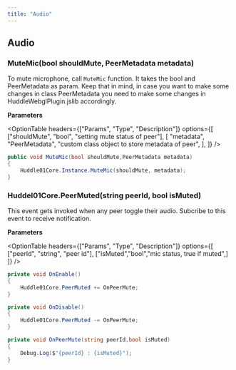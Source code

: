 ```yaml
---
title: "Audio"
---
```



## Audio

### MuteMic(bool shouldMute, PeerMetadata metadata)

To mute microphone, call `MuteMic` function. It takes the bool and PeerMetadata as param. Keep that in mind, in case you want to make some changes in class PeerMetadata you need to make some changes in HuddleWebglPlugin.jslib accordingly.

**Parameters**

<OptionTable
  headers={["Params", "Type", "Description"]}
  options={[
    ["shouldMute", "bool", "setting mute status of peer"],
    [
      "metadata",
      "PeerMetadata",
      "custom class object to store metadata of peer",
    ],
  ]}
/>

```csharp filename=".csharp"
public void MuteMic(bool shouldMute,PeerMetadata metadata)
{
    Huddle01Core.Instance.MuteMic(shouldMute, metadata);
}
```

### Huddel01Core.PeerMuted(string peerId, bool isMuted)
This event gets invoked when any peer toggle their audio. Subcribe to this event to receive notification.

**Parameters**

<OptionTable
  headers={["Params", "Type", "Description"]}
  options={[
    ["peerId", "string", "peer id"],
    ["isMuted","bool","mic status, true if muted",]
  ]}
/>

```csharp filename=".csharp"
private void OnEnable()
{
    Huddle01Core.PeerMuted += OnPeerMute;
}    

private void OnDisable()
{
    Huddle01Core.PeerMuted -= OnPeerMute;
}

private void OnPeerMute(string peerId,bool isMuted)
{
    Debug.Log($"{peerId} : {isMuted}");
}
```


